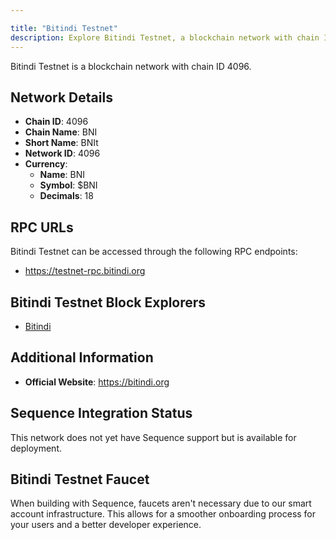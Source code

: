```yaml
---

title: "Bitindi Testnet"
description: Explore Bitindi Testnet, a blockchain network with chain ID 4096. Learn about its native currency, BNI, and how to interact with the network.
---
```




Bitindi Testnet is a blockchain network with chain ID 4096.

## Network Details

- **Chain ID**: 4096
- **Chain Name**: BNI
- **Short Name**: BNIt
- **Network ID**: 4096
- **Currency**: 
  - **Name**: BNI
  - **Symbol**: $BNI
  - **Decimals**: 18

## RPC URLs

Bitindi Testnet can be accessed through the following RPC endpoints:

- https://testnet-rpc.bitindi.org

## Bitindi Testnet Block Explorers

- [Bitindi](https://testnet.bitindiscan.com)

## Additional Information

- **Official Website**: https://bitindi.org

## Sequence Integration Status

This network does not yet have Sequence support but is available for deployment.

## Bitindi Testnet Faucet

When building with Sequence, faucets aren't necessary due to our smart account infrastructure. This allows for a smoother onboarding process for your users and a better developer experience.
